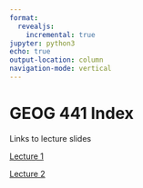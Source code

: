 ```yaml
---
format:
  revealjs:
    incremental: true 
jupyter: python3
echo: true
output-location: column
navigation-mode: vertical
---
```

# GEOG 441 Index

Links to lecture slides

[Lecture 1](python_geospatial_basics.html)

[Lecture 2](R_geospatial_basics.html)